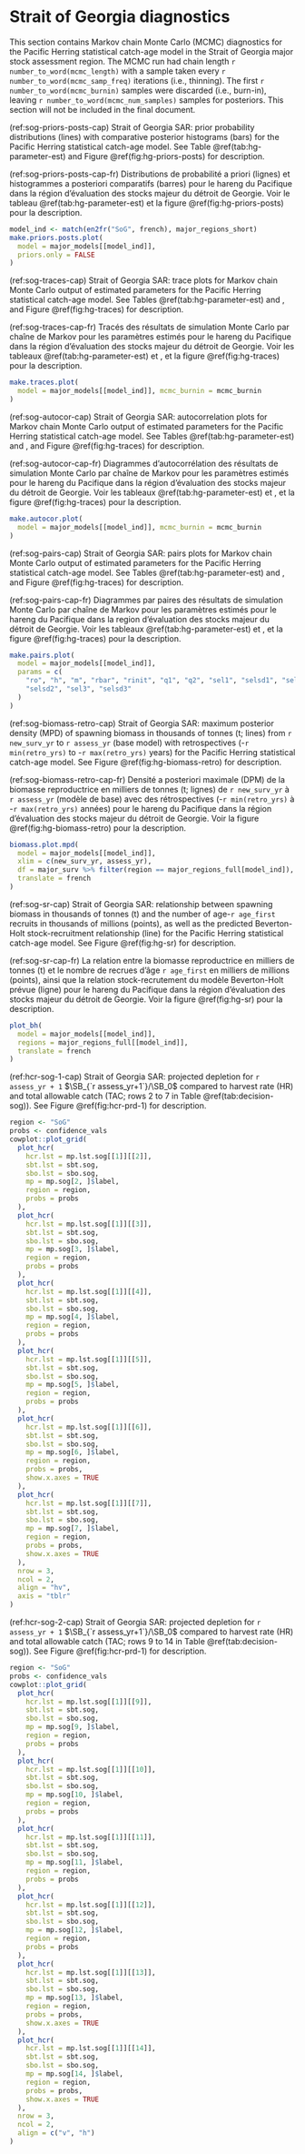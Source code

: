 \clearpage

# Strait of Georgia diagnostics

This section contains Markov chain Monte Carlo (MCMC) diagnostics
for the Pacific Herring statistical catch-age model
in the Strait of Georgia major stock assessment region.
The MCMC run had chain length `r number_to_word(mcmc_length)`
with a sample taken every `r number_to_word(mcmc_samp_freq)` iterations
(i.e., thinning).
The first `r number_to_word(mcmc_burnin)` samples were discarded (i.e., burn-in),
leaving `r number_to_word(mcmc_num_samples)` samples for posteriors.
This section will not be included in the final document.

(ref:sog-priors-posts-cap) Strait of Georgia SAR:
prior probability distributions (lines) with
comparative posterior histograms (bars)
for the Pacific Herring statistical catch-age model.
See Table \@ref(tab:hg-parameter-est) and
Figure \@ref(fig:hg-priors-posts) for description.

(ref:sog-priors-posts-cap-fr) Distributions de probabilité a priori (lignes)
et histogrammes a posteriori comparatifs (barres)
pour le hareng du Pacifique
dans la région d’évaluation des stocks majeur du détroit de Georgie.
Voir le tableau \@ref(tab:hg-parameter-est) et
la figure \@ref(fig:hg-priors-posts) pour la description.

```r
model_ind <- match(en2fr("SoG", french), major_regions_short)
make.priors.posts.plot(
  model = major_models[[model_ind]],
  priors.only = FALSE
)
```

(ref:sog-traces-cap) Strait of Georgia SAR:
trace plots for Markov chain Monte Carlo output of
estimated parameters for the Pacific Herring statistical catch-age model.
See Tables \@ref(tab:hg-parameter-est) and \ref{tab:variables}, and
Figure \@ref(fig:hg-traces) for description.

(ref:sog-traces-cap-fr) Tracés des résultats de simulation
Monte Carlo par chaîne de Markov pour les paramètres estimés
pour le hareng du Pacifique
dans la région d’évaluation des stocks majeur du détroit de Georgie.
Voir les tableaux \@ref(tab:hg-parameter-est) et \ref{tab:variables}, et
la figure \@ref(fig:hg-traces) pour la description.

```r
make.traces.plot(
  model = major_models[[model_ind]], mcmc_burnin = mcmc_burnin
)
```

(ref:sog-autocor-cap) Strait of Georgia SAR:
autocorrelation plots for Markov chain Monte Carlo output of
estimated parameters for the Pacific Herring statistical catch-age model.
See Tables \@ref(tab:hg-parameter-est) and \ref{tab:variables}, and
Figure \@ref(fig:hg-traces) for description.

(ref:sog-autocor-cap-fr) Diagrammes d’autocorrélation des résultats de
simulation Monte Carlo par chaîne de Markov pour les
paramètres estimés pour le hareng du Pacifique
dans la région d’évaluation des stocks majeur du détroit de Georgie.
Voir les tableaux \@ref(tab:hg-parameter-est) et \ref{tab:variables}, et
la figure \@ref(fig:hg-traces) pour la description.

```r
make.autocor.plot(
  model = major_models[[model_ind]], mcmc_burnin = mcmc_burnin
)
```

(ref:sog-pairs-cap) Strait of Georgia SAR:
pairs plots for Markov chain Monte Carlo output of
estimated parameters for the Pacific Herring statistical catch-age model.
See Tables \@ref(tab:hg-parameter-est) and \ref{tab:variables}, and
Figure \@ref(fig:hg-traces) for description.

(ref:sog-pairs-cap-fr) Diagrammes par paires des résultats de
simulation Monte Carlo par chaîne de Markov pour
les paramètres estimés pour le hareng du Pacifique
dans la region d’évaluation des stocks majeur du détroit de Georgie.
Voir les tableaux \@ref(tab:hg-parameter-est) et \ref{tab:variables}, et
la figure \@ref(fig:hg-traces) pour la description.

```r
make.pairs.plot(
  model = major_models[[model_ind]],
  params = c(
    "ro", "h", "m", "rbar", "rinit", "q1", "q2", "sel1", "selsd1", "sel2",
    "selsd2", "sel3", "selsd3"
  )
)
```

(ref:sog-biomass-retro-cap) Strait of Georgia SAR:
maximum posterior density (MPD)
of spawning biomass in thousands of tonnes (t; lines)
from `r new_surv_yr` to `r assess_yr` (base model) with retrospectives 
(-`r min(retro_yrs)` to -`r max(retro_yrs)` years)
for the Pacific Herring statistical catch-age model.
See Figure \@ref(fig:hg-biomass-retro) for description.

(ref:sog-biomass-retro-cap-fr) Densité a posteriori maximale (DPM)
de la biomasse reproductrice en milliers de tonnes (t; lignes)
de `r new_surv_yr` à `r assess_yr` (modèle de base) avec des rétrospectives
(-`r min(retro_yrs)` à -`r max(retro_yrs)` années)
pour le hareng du Pacifique dans la
région d'évaluation des stocks majeur du détroit de Georgie.
Voir la figure \@ref(fig:hg-biomass-retro) pour la description.

```r
biomass.plot.mpd(
  model = major_models[[model_ind]],
  xlim = c(new_surv_yr, assess_yr),
  df = major_surv %>% filter(region == major_regions_full[model_ind]),
  translate = french
)
```

(ref:sog-sr-cap) Strait of Georgia SAR:
relationship between spawning biomass in thousands of tonnes (t) and
the number of age-`r age_first` recruits in thousands of millions (points),
as well as the predicted Beverton-Holt stock-recruitment relationship (line)
for the Pacific Herring statistical catch-age model.
See Figure \@ref(fig:hg-sr) for description.

(ref:sog-sr-cap-fr) La relation entre la biomasse reproductrice
en milliers de tonnes (t) et
le nombre de recrues d'âge `r age_first` en milliers de millions (points),
ainsi que la relation stock-recrutement du modèle Beverton-Holt prévue (ligne)
pour le hareng du Pacifique
dans la région d’évaluation des stocks majeur du détroit de Georgie.
Voir la figure \@ref(fig:hg-sr) pour la description.

```r
plot_bh(
  model = major_models[[model_ind]],
  regions = major_regions_full[[model_ind]],
  translate = french
)
```

(ref:hcr-sog-1-cap) Strait of Georgia SAR:
projected depletion for `r assess_yr + 1` $\SB_{`r assess_yr+1`}/\SB_0$
compared to harvest rate (HR) and total allowable catch (TAC;
rows 2 to 7 in Table \@ref(tab:decision-sog)).
See Figure \@ref(fig:hcr-prd-1) for description.

```r
region <- "SoG"
probs <- confidence_vals
cowplot::plot_grid(
  plot_hcr(
    hcr.lst = mp.lst.sog[[1]][[2]],
    sbt.lst = sbt.sog,
    sbo.lst = sbo.sog,
    mp = mp.sog[2, ]$label,
    region = region,
    probs = probs
  ),
  plot_hcr(
    hcr.lst = mp.lst.sog[[1]][[3]],
    sbt.lst = sbt.sog,
    sbo.lst = sbo.sog,
    mp = mp.sog[3, ]$label,
    region = region,
    probs = probs
  ),
  plot_hcr(
    hcr.lst = mp.lst.sog[[1]][[4]],
    sbt.lst = sbt.sog,
    sbo.lst = sbo.sog,
    mp = mp.sog[4, ]$label,
    region = region,
    probs = probs
  ),
  plot_hcr(
    hcr.lst = mp.lst.sog[[1]][[5]],
    sbt.lst = sbt.sog,
    sbo.lst = sbo.sog,
    mp = mp.sog[5, ]$label,
    region = region,
    probs = probs
  ),
  plot_hcr(
    hcr.lst = mp.lst.sog[[1]][[6]],
    sbt.lst = sbt.sog,
    sbo.lst = sbo.sog,
    mp = mp.sog[6, ]$label,
    region = region,
    probs = probs,
    show.x.axes = TRUE
  ),
  plot_hcr(
    hcr.lst = mp.lst.sog[[1]][[7]],
    sbt.lst = sbt.sog,
    sbo.lst = sbo.sog,
    mp = mp.sog[7, ]$label,
    region = region,
    probs = probs,
    show.x.axes = TRUE
  ),
  nrow = 3,
  ncol = 2,
  align = "hv",
  axis = "tblr"
)
```

(ref:hcr-sog-2-cap) Strait of Georgia SAR:
projected depletion for `r assess_yr + 1` $\SB_{`r assess_yr+1`}/\SB_0$
compared to harvest rate (HR) and total allowable catch (TAC;
rows 9 to 14 in Table \@ref(tab:decision-sog)).
See Figure \@ref(fig:hcr-prd-1) for description.

```r
region <- "SoG"
probs <- confidence_vals
cowplot::plot_grid(
  plot_hcr(
    hcr.lst = mp.lst.sog[[1]][[9]],
    sbt.lst = sbt.sog,
    sbo.lst = sbo.sog,
    mp = mp.sog[9, ]$label,
    region = region,
    probs = probs
  ),
  plot_hcr(
    hcr.lst = mp.lst.sog[[1]][[10]],
    sbt.lst = sbt.sog,
    sbo.lst = sbo.sog,
    mp = mp.sog[10, ]$label,
    region = region,
    probs = probs
  ),
  plot_hcr(
    hcr.lst = mp.lst.sog[[1]][[11]],
    sbt.lst = sbt.sog,
    sbo.lst = sbo.sog,
    mp = mp.sog[11, ]$label,
    region = region,
    probs = probs
  ),
  plot_hcr(
    hcr.lst = mp.lst.sog[[1]][[12]],
    sbt.lst = sbt.sog,
    sbo.lst = sbo.sog,
    mp = mp.sog[12, ]$label,
    region = region,
    probs = probs
  ),
  plot_hcr(
    hcr.lst = mp.lst.sog[[1]][[13]],
    sbt.lst = sbt.sog,
    sbo.lst = sbo.sog,
    mp = mp.sog[13, ]$label,
    region = region,
    probs = probs,
    show.x.axes = TRUE
  ),
  plot_hcr(
    hcr.lst = mp.lst.sog[[1]][[14]],
    sbt.lst = sbt.sog,
    sbo.lst = sbo.sog,
    mp = mp.sog[14, ]$label,
    region = region,
    probs = probs,
    show.x.axes = TRUE
  ),
  nrow = 3,
  ncol = 2,
  align = c("v", "h")
)
```
